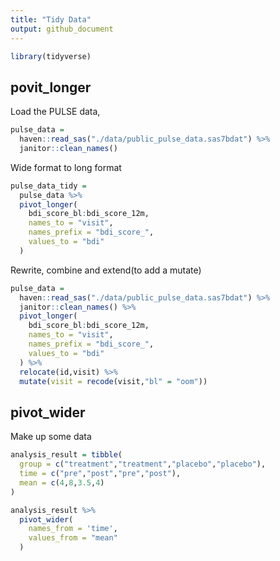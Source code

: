 ```yaml
---
title: "Tidy Data"
output: github_document
---
```


```r
library(tidyverse)
```

## povit_longer

Load the PULSE data,

```r
pulse_data = 
  haven::read_sas("./data/public_pulse_data.sas7bdat") %>%
  janitor::clean_names()
```

Wide format to long format

```r
pulse_data_tidy = 
  pulse_data %>%
  pivot_longer(
    bdi_score_bl:bdi_score_12m,
    names_to = "visit",
    names_prefix = "bdi_score_",
    values_to = "bdi"
  )
```

Rewrite, combine and extend(to add a mutate)

```r
pulse_data = 
  haven::read_sas("./data/public_pulse_data.sas7bdat") %>%
  janitor::clean_names() %>%
  pivot_longer(
    bdi_score_bl:bdi_score_12m,
    names_to = "visit",
    names_prefix = "bdi_score_",
    values_to = "bdi"
  ) %>% 
  relocate(id,visit) %>% 
  mutate(visit = recode(visit,"bl" = "oom"))
```


## pivot_wider

Make up some data

```r
analysis_result = tibble(
  group = c("treatment","treatment","placebo","placebo"),
  time = c("pre","post","pre","post"),
  mean = c(4,8,3.5,4)
)

analysis_result %>% 
  pivot_wider(
    names_from = 'time',
    values_from = "mean"
  )
```

